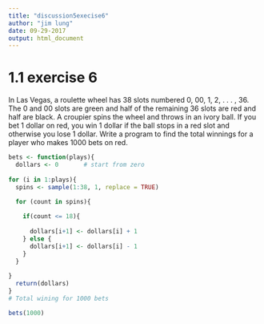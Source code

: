 ---
title: "discussion5execise6"
author: "jim lung"
date: 09-29-2017
output: html_document
---

# 1.1 exercise 6

In Las Vegas, a roulette wheel has 38 slots numbered 0, 00, 1, 2, . . . , 36. The
0 and 00 slots are green and half of the remaining 36 slots are red and half
are black. A croupier spins the wheel and throws in an ivory ball. If you bet
1 dollar on red, you win 1 dollar if the ball stops in a red slot and otherwise
you lose 1 dollar. Write a program to find the total winnings for a player who
makes 1000 bets on red.


```{r}
bets <- function(plays){
  dollars <- 0       # start from zero
  
for (i in 1:plays){
  spins <- sample(1:38, 1, replace = TRUE)

  for (count in spins){
    
    if(count <= 18){
    
      dollars[i+1] <- dollars[i] + 1
    } else {
      dollars[i+1] <- dollars[i] - 1
    }
  }
  
}
  return(dollars)
}
# Total wining for 1000 bets

bets(1000)


```